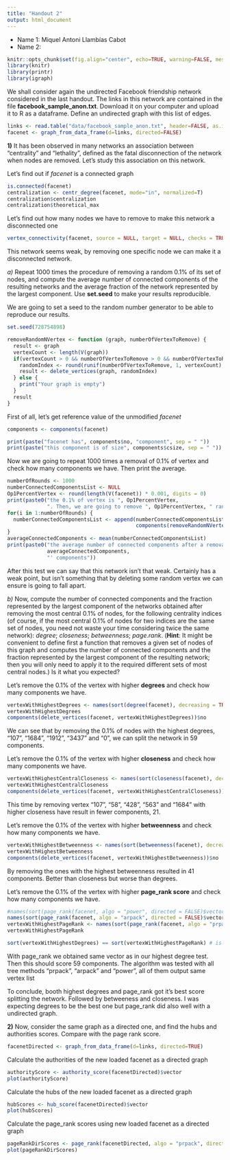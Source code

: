 ```yaml
---
title: "Handout 2"
output: html_document
---
```


* Name 1: Miquel Antoni Llambías Cabot
* Name 2:

```r
knitr::opts_chunk$set(fig.align="center", echo=TRUE, warning=FALSE, message=FALSE,autodep = TRUE, cache=TRUE)
library(knitr)
library(printr)
library(igraph)
```

We shall consider again the undirected Facebook friendship network considered in the last handout. The links in this network are contained in the file **facebook_sample_anon.txt**. Download it on your computer and upload it to R as a dataframe. Define an undirected graph with this list of edges.

```r
links <- read.table("data/facebook_sample_anon.txt", header=FALSE, as.is=T)
facenet <- graph_from_data_frame(d=links, directed=FALSE)
```

**1)**  It has been observed in many networks an association between "centrality" and "lethality", defined as the fatal disconnection of the network when nodes are removed. Let's study this association on this network.

Let's find out if *facenet* is a connected graph
```r
is.connected(facenet)
centralization <- centr_degree(facenet, mode="in", normalized=T)
centralization$centralization
centralization$theoretical_max
```
Let's find out how many nodes we have to remove to make this network a disconnected one
```r
vertex_connectivity(facenet, source = NULL, target = NULL, checks = TRUE)
```
This network seems weak, by removing one specific node we can make it a disconnected network.

*a)* Repeat 1000 times the procedure of removing a random 0.1% of its set of nodes, and compute the average number of connected components of the resulting networks and the average fraction of the network represented by the largest component. Use **set.seed** to make your results reproducible.

We are going to set a seed to the random number generator to be able to reproduce our results.
```r
set.seed(728754898)
```

```r
removeRandomNVertex <- function (graph, numberOfVertexToRemove) {
  result <- graph
  vertexCount <- length(V(graph))
  if(vertexCount > 0 && numberOfVertexToRemove > 0 && numberOfVertexToRemove <= vertexCount) {
    randomIndex <- round(runif(numberOfVertexToRemove, 1, vertexCount), digits = 0)
    result <- delete_vertices(graph, randomIndex)
  } else {
    print("Your graph is empty")
  }
  result
}
```

First of all, let's get reference value of the unmodified *facenet*
```r
components <- components(facenet)
```
```r
print(paste("facenet has", components$no, "component", sep = " "))
print(paste("this component is of size", components$csize, sep = " "))
```

Now we are going to repeat 1000 times a removal of 0.1% of vertex and check how many components we have. Then print the average.
```r
numberOfRounds <- 1000
numberConnectedComponentsList <- NULL
Op1PercentVertex <- round(length(V(facenet)) * 0.001, digits = 0)
print(paste0("the 0.1% of vertex is ", Op1PercentVertex,
             ". Then, we are going to remove ", Op1PercentVertex, " random nodes each loop"))
for(i in 1:numberOfRounds) {
  numberConnectedComponentsList <- append(numberConnectedComponentsList,
                                          components(removeRandomNVertex(facenet, Op1PercentVertex))$no)
}
averageConnectedComponents <- mean(numberConnectedComponentsList)
print(paste0("the average number of connected components after a removal of 0.1% of vertex is '",
             averageConnectedComponents,
             "' components"))
```
After this test we can say that this network isn't that weak. Certainly has a weak point, but isn't something that by deleting some random vertex we can ensure is going to fall apart.

*b)* Now, compute the number of connected components and the fraction represented by the largest component of the networks obtained after removing the most central 0.1% of nodes, for the following centrality indices (of course, if the most central 0.1% of nodes for two indices are the same set of nodes, you need not waste your time considering twice the same network): *degree*; *closeness*; *betweenness*; *page.rank*. (**Hint**: It might be convenient to define first a function that removes a given set of nodes of this graph and computes the number of connected components and the fraction represented by the largest component of the resulting network; then you will only need to apply it to the required different sets of most central nodes.) Is it what you expected?

Let's remove the 0.1% of the vertex with higher **degrees** and check how many components we have.
```r
vertexWithHighestDegrees <- names(sort(degree(facenet), decreasing = TRUE)[1:Op1PercentVertex])
vertexWithHighestDegrees
components(delete_vertices(facenet, vertexWithHighestDegrees))$no
```
We can see that by removing the 0.1% of nodes with the highest degrees, "107", "1684", "1912", "3437" and "0", we can split the network in 59 components.

Let's remove the 0.1% of the vertex with higher **closeness** and check how many components we have.
```r
vertexWithHighestCentralCloseness <- names(sort(closeness(facenet), decreasing = TRUE)[1:Op1PercentVertex])
vertexWithHighestCentralCloseness
components(delete_vertices(facenet, vertexWithHighestCentralCloseness))$no
```
This time by removing vertex "107", "58", "428", "563" and "1684" with higher closeness have result in fewer components, 21.

Let's remove the 0.1% of the vertex with higher **betweenness** and check how many components we have.
```r
vertexWithHighestBetweenness <- names(sort(betweenness(facenet), decreasing = TRUE)[1:Op1PercentVertex])
vertexWithHighestBetweenness
components(delete_vertices(facenet, vertexWithHighestBetweenness))$no
```
By removing the ones with the highest betweenness resulted in 41 components. Better than closeness but worse than degrees.

Let's remove the 0.1% of the vertex with higher **page_rank score** and check how many components we have.
```r
#names(sort(page_rank(facenet, algo = "power", directed = FALSE)$vector, decreasing = TRUE)[1:Op1PercentVertex]) makes klint to crash ...
names(sort(page_rank(facenet, algo = "arpack", directed = FALSE)$vector, decreasing = TRUE)[1:Op1PercentVertex])
vertexWithHighestPageRank <- names(sort(page_rank(facenet, algo = "prpack", directed = FALSE)$vector, decreasing = TRUE)[1:Op1PercentVertex])
vertexWithHighestPageRank

sort(vertexWithHighestDegrees) == sort(vertexWithHighestPageRank) # is same list as degrees? --> IF all TRUE then yes
```
With page_rank we obtained same vector as in our highest degree test. Then this should score 59 components. The algorithm was tested with all tree methods "prpack", "arpack" and "power", all of them output same vertex list

To conclude, booth highest degrees and page_rank got it's best score splitting the network. Followed by betweeness and closeness.
I was expecting degrees to be the best one but page_rank did also well with a undirected graph.

**2)** Now, consider the same graph as a directed one, and find the hubs and authorities scores. Compare with the page rank score.

```r
facenetDirected <- graph_from_data_frame(d=links, directed=TRUE)
```

Calculate the authorities of the new loaded facenet as a directed graph
```r
authorityScore <- authority_score(facenetDirected)$vector
plot(authorityScore)
```
Calculate the hubs of the new loaded facenet as a directed graph
```r
hubScores <- hub_score(facenetDirected)$vector
plot(hubScores)
```
Calculate the page_rank scores using new loaded facenet as a directed graph
```r
pageRankDirScores <- page_rank(facenetDirected, algo = "prpack", directed = TRUE)$vector
plot(pageRankDirScores)
```
